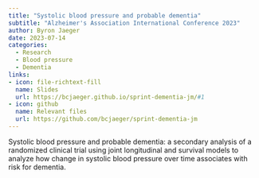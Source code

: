 ```yaml
---
title: "Systolic blood pressure and probable dementia"
subtitle: "Alzheimer's Association International Conference 2023"
author: Byron Jaeger
date: 2023-07-14
categories:
  - Research 
  - Blood pressure
  - Dementia
links:
- icon: file-richtext-fill
  name: Slides
  url: https://bcjaeger.github.io/sprint-dementia-jm/#1
- icon: github
  name: Relevant files
  url: https://github.com/bcjaeger/sprint-dementia-jm
---
```


Systolic blood pressure and probable dementia: a secondary analysis of a randomized clinical trial using joint longitudinal and survival models to analyze how change in systolic blood pressure over time associates with risk for dementia.
